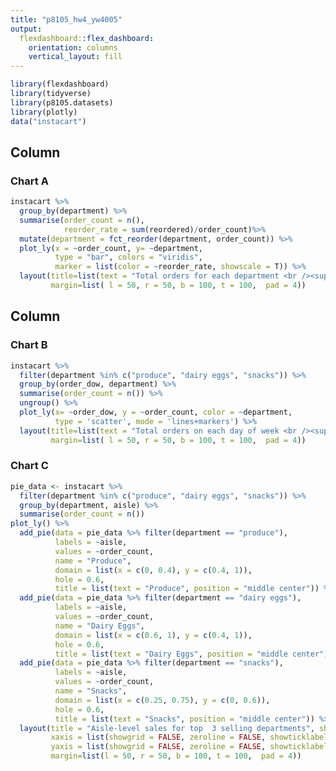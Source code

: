 ```yaml
---
title: "p8105_hw4_yw4005"
output: 
  flexdashboard::flex_dashboard:
    orientation: columns
    vertical_layout: fill
---
```


```r
library(flexdashboard)
library(tidyverse)
library(p8105.datasets)
library(plotly)
data("instacart")
```

Column {data-width=400}
-----------------------------------------------------------------------

### Chart A

```r
instacart %>%
  group_by(department) %>%
  summarise(order_count = n(),
            reorder_rate = sum(reordered)/order_count)%>%
  mutate(department = fct_reorder(department, order_count)) %>% 
  plot_ly(x = ~order_count, y= ~department, 
          type = "bar", colors = "viridis",
          marker = list(color = ~reorder_rate, showscale = T)) %>% 
  layout(title=list(text = "Total orders for each department <br /><sup>Colored by reorder rate</sup><br />\n"),
         margin=list( l = 50, r = 50, b = 100, t = 100,  pad = 4))
```

Column {data-width=400}
-----------------------------------------------------------------------

### Chart B
```r
instacart %>%
  filter(department %in% c("produce", "dairy eggs", "snacks")) %>%
  group_by(order_dow, department) %>%
  summarise(order_count = n()) %>%
  ungroup() %>%
  plot_ly(x= ~order_dow, y = ~order_count, color = ~department,
          type = 'scatter', mode = 'lines+markers') %>%
  layout(title=list(text = "Total orders on each day of week <br /><sup>For top 3 selling departments</sup><br />\n"),
         margin=list( l = 50, r = 50, b = 100, t = 100,  pad = 4))

```

### Chart C

```r
pie_data <- instacart %>%
  filter(department %in% c("produce", "dairy eggs", "snacks")) %>%
  group_by(department, aisle) %>%
  summarise(order_count = n()) 
plot_ly() %>%
  add_pie(data = pie_data %>% filter(department == "produce"), 
          labels = ~aisle, 
          values = ~order_count, 
          name = "Produce", 
          domain = list(x = c(0, 0.4), y = c(0.4, 1)),
          hole = 0.6, 
          title = list(text = "Produce", position = "middle center")) %>%
  add_pie(data = pie_data %>% filter(department == "dairy eggs"), 
          labels = ~aisle, 
          values = ~order_count, 
          name = "Dairy Eggs", 
          domain = list(x = c(0.6, 1), y = c(0.4, 1)),
          hole = 0.6,
          title = list(text = "Dairy Eggs", position = "middle center")) %>%
  add_pie(data = pie_data %>% filter(department == "snacks"), 
          labels = ~aisle, 
          values = ~order_count, 
          name = "Snacks", 
          domain = list(x = c(0.25, 0.75), y = c(0, 0.6)),
          hole = 0.6,
          title = list(text = "Snacks", position = "middle center")) %>%
  layout(title = "Aisle-level sales for top  3 selling departments", showlegend = F,
         xaxis = list(showgrid = FALSE, zeroline = FALSE, showticklabels = FALSE),
         yaxis = list(showgrid = FALSE, zeroline = FALSE, showticklabels = FALSE),
         margin=list(l = 50, r = 50, b = 100, t = 100,  pad = 4))
```
